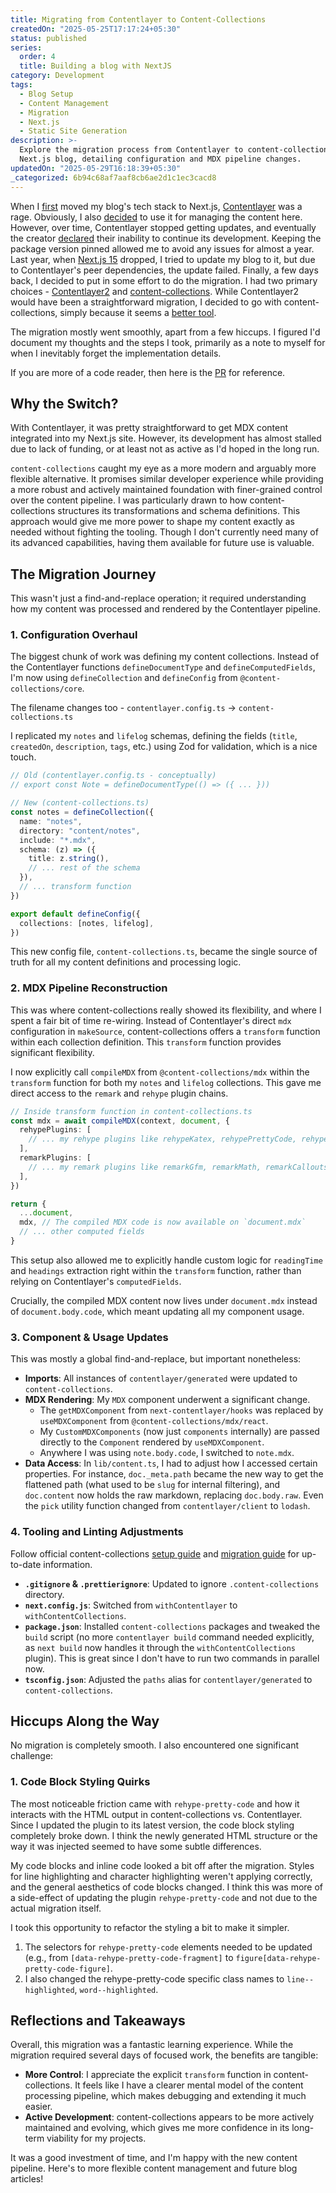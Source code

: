 ```yaml
---
title: Migrating from Contentlayer to Content-Collections
createdOn: "2025-05-25T17:17:24+05:30"
status: published
series:
  order: 4
  title: Building a blog with NextJS
category: Development
tags:
  - Blog Setup
  - Content Management
  - Migration
  - Next.js
  - Static Site Generation
description: >-
  Explore the migration process from Contentlayer to content-collections for a
  Next.js blog, detailing configuration and MDX pipeline changes.
updatedOn: "2025-05-29T16:18:39+05:30"
_categorized: 6b94c68af7aaf8cb6ae2d1c1ec3cacd8
---
```


When I [first](/notes/how-i-built-a-blog-with-nextjs) moved my blog's tech stack to Next.js, [Contentlayer](https://contentlayer.dev/) was a rage. Obviously, I also [decided](/notes/integrating-contentlayer-with-nextjs-blog) to use it for managing the content here. However, over time, Contentlayer stopped getting updates, and eventually the creator [declared](https://github.com/contentlayerdev/contentlayer/issues/429) their inability to continue its development. Keeping the package version pinned allowed me to avoid any issues for almost a year. Last year, when [Next.js 15](https://nextjs.org/blog/next-15) dropped, I tried to update my blog to it, but due to Contentlayer's peer dependencies, the update failed. Finally, a few days back, I decided to put in some effort to do the migration. I had two primary choices - [Contentlayer2](https://github.com/timlrx/contentlayer2) and [content-collections](https://www.content-collections.dev/). While Contentlayer2 would have been a straightforward migration, I decided to go with content-collections, simply because it seems a [better tool](https://sdorra.dev/posts/2024-01-15-content-collections).

The migration mostly went smoothly, apart from a few hiccups. I figured I'd document my thoughts and the steps I took, primarily as a note to myself for when I inevitably forget the implementation details.

If you are more of a code reader, then here is the [PR](https://github.com/yashhere/yashagarwal.in/pull/103) for reference.

## Why the Switch?

With Contentlayer, it was pretty straightforward to get MDX content integrated into my Next.js site. However, its development has almost stalled due to lack of funding, or at least not as active as I'd hoped in the long run.

`content-collections` caught my eye as a more modern and arguably more flexible alternative. It promises similar developer experience while providing a more robust and actively maintained foundation with finer-grained control over the content pipeline. I was particularly drawn to how content-collections structures its transformations and schema definitions. This approach would give me more power to shape my content exactly as needed without fighting the tooling. Though I don't currently need many of its advanced capabilities, having them available for future use is valuable.

## The Migration Journey

This wasn't just a find-and-replace operation; it required understanding how my content was processed and rendered by the Contentlayer pipeline.

### 1. Configuration Overhaul

The biggest chunk of work was defining my content collections. Instead of the Contentlayer functions `defineDocumentType` and `defineComputedFields`, I'm now using `defineCollection` and `defineConfig` from `@content-collections/core`.

The filename changes too - `contentlayer.config.ts` -> `content-collections.ts`

I replicated my `notes` and `lifelog` schemas, defining the fields (`title`, `createdOn`, `description`, `tags`, etc.) using Zod for validation, which is a nice touch.

```typescript
// Old (contentlayer.config.ts - conceptually)
// export const Note = defineDocumentType(() => ({ ... }))

// New (content-collections.ts)
const notes = defineCollection({
  name: "notes",
  directory: "content/notes",
  include: "*.mdx",
  schema: (z) => ({
    title: z.string(),
    // ... rest of the schema
  }),
  // ... transform function
})

export default defineConfig({
  collections: [notes, lifelog],
})
```

This new config file, `content-collections.ts`, became the single source of truth for all my content definitions and processing logic.

### 2. MDX Pipeline Reconstruction

This was where content-collections really showed its flexibility, and where I spent a fair bit of time re-wiring. Instead of Contentlayer's direct `mdx` configuration in `makeSource`, content-collections offers a `transform` function within each collection definition. This `transform` function provides significant flexibility.

I now explicitly call `compileMDX` from `@content-collections/mdx` within the `transform` function for both my `notes` and `lifelog` collections. This gave me direct access to the `remark` and `rehype` plugin chains.

```typescript
// Inside transform function in content-collections.ts
const mdx = await compileMDX(context, document, {
  rehypePlugins: [
    // ... my rehype plugins like rehypeKatex, rehypePrettyCode, rehypeAutolinkHeadings
  ],
  remarkPlugins: [
    // ... my remark plugins like remarkGfm, remarkMath, remarkCallouts, remarkWikiLink
  ],
})

return {
  ...document,
  mdx, // The compiled MDX code is now available on `document.mdx`
  // ... other computed fields
}
```

This setup also allowed me to explicitly handle custom logic for `readingTime` and `headings` extraction right within the `transform` function, rather than relying on Contentlayer's `computedFields`.

Crucially, the compiled MDX content now lives under `document.mdx` instead of `document.body.code`, which meant updating all my component usage.

### 3. Component & Usage Updates

This was mostly a global find-and-replace, but important nonetheless:

- **Imports**: All instances of `contentlayer/generated` were updated to `content-collections`.
- **MDX Rendering**: My `MDX` component underwent a significant change.
  - The `getMDXComponent` from `next-contentlayer/hooks` was replaced by `useMDXComponent` from `@content-collections/mdx/react`.
  - My `CustomMDXComponents` (now just `components` internally) are passed directly to the `Component` rendered by `useMDXComponent`.
  - Anywhere I was using `note.body.code`, I switched to `note.mdx`.
- **Data Access**: In `lib/content.ts`, I had to adjust how I accessed certain properties. For instance, `doc._meta.path` became the new way to get the flattened path (what used to be `slug` for internal filtering), and `doc.content` now holds the raw markdown, replacing `doc.body.raw`. Even the `pick` utility function changed from `contentlayer/client` to `lodash`.

### 4. Tooling and Linting Adjustments

Follow official content-collections [setup guide](https://www.content-collections.dev/docs/quickstart/next) and [migration guide](https://www.content-collections.dev/docs/migration/contentlayer) for up-to-date information.

- **`.gitignore` & `.prettierignore`**: Updated to ignore `.content-collections` directory.
- **`next.config.js`**: Switched from `withContentlayer` to `withContentCollections`.
- **`package.json`**: Installed `content-collections` packages and tweaked the `build` script (no more `contentlayer build` command needed explicitly, as `next build` now handles it through the `withContentCollections` plugin). This is great since I don't have to run two commands in parallel now.
- **`tsconfig.json`**: Adjusted the `paths` alias for `contentlayer/generated` to `content-collections`.

## Hiccups Along the Way

No migration is completely smooth. I also encountered one significant challenge:

### 1. Code Block Styling Quirks

The most noticeable friction came with `rehype-pretty-code` and how it interacts with the HTML output in content-collections vs. Contentlayer. Since I updated the plugin to its latest version, the code block styling completely broke down. I think the newly generated HTML structure or the way it was injected seemed to have some subtle differences.

My code blocks and inline code looked a bit off after the migration. Styles for line highlighting and character highlighting weren't applying correctly, and the general aesthetics of code blocks changed. I think this was more of a side-effect of updating the plugin `rehype-pretty-code` and not due to the actual migration itself.

I took this opportunity to refactor the styling a bit to make it simpler.

1. The selectors for `rehype-pretty-code` elements needed to be updated (e.g., from `[data-rehype-pretty-code-fragment]` to `figure[data-rehype-pretty-code-figure]`.
2. I also changed the rehype-pretty-code specific class names to `line--highlighted`, `word--highlighted`.

## Reflections and Takeaways

Overall, this migration was a fantastic learning experience. While the migration required several days of focused work, the benefits are tangible:

- **More Control**: I appreciate the explicit `transform` function in content-collections. It feels like I have a clearer mental model of the content processing pipeline, which makes debugging and extending it much easier.
- **Active Development**: content-collections appears to be more actively maintained and evolving, which gives me more confidence in its long-term viability for my projects.

It was a good investment of time, and I'm happy with the new content pipeline. Here's to more flexible content management and future blog articles!
